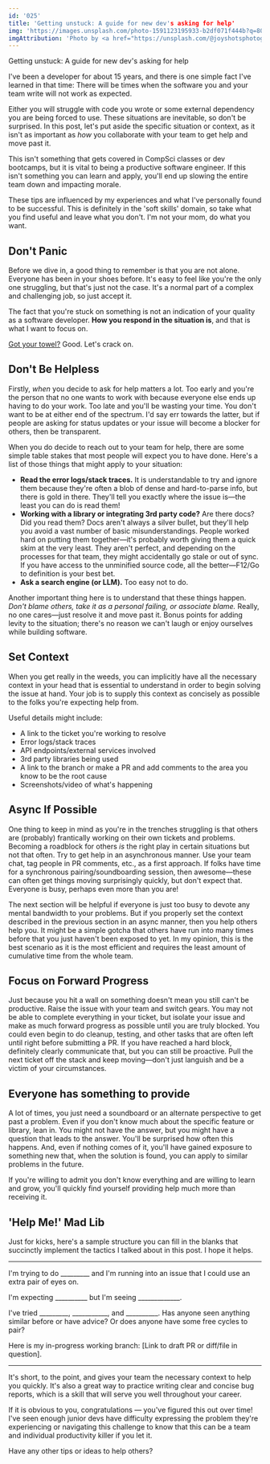 ```yaml
---
id: '025'
title: 'Getting unstuck: A guide for new dev's asking for help'
img: 'https://images.unsplash.com/photo-1591123195933-b2df071f444b?q=80&w=2969&auto=format&fit=crop&ixlib=rb-4.0.3&ixid=M3wxMjA3fDB8MHxwaG90by1wYWdlfHx8fGVufDB8fHx8fA%3D%3D'
imgAttribution: 'Photo by <a href="https://unsplash.com/@joyshotsphotography?utm_content=creditCopyText&utm_medium=referral&utm_source=unsplash">Erika Fletcher</a> on <a href="https://unsplash.com/photos/brown-and-white-spotted-deer-on-green-grass-during-daytime-wHdFa4F1zRA?utm_content=creditCopyText&utm_medium=referral&utm_source=unsplash">Unsplash</a>'
---
```

Getting unstuck: A guide for new dev's asking for help

I've been a developer for about 15 years, and there is one simple fact I've learned in that time: There will be times when the software you and your team write will not work as expected.

Either you will struggle with code you wrote or some external dependency you are being forced to use. These situations are inevitable, so don't be surprised. In this post, let's put aside the specific situation or context, as it isn't as important as _how_ you collaborate with your team to get help and move past it.

This isn't something that gets covered in CompSci classes or dev bootcamps, but it is vital to being a productive software engineer. If this isn't something you can learn and apply, you'll end up slowing the entire team down and impacting morale.

These tips are influenced by my experiences and what I've personally found to be successful. This is definitely in the 'soft skills' domain, so take what you find useful and leave what you don't. I'm not your mom, do what you want.

## Don't Panic

Before we dive in, a good thing to remember is that you are not alone. Everyone has been in your shoes before. It's easy to feel like you're the only one struggling, but that's just not the case. It's a normal part of a complex and challenging job, so just accept it.

The fact that you're stuck on something is not an indication of your quality as a software developer. __How you respond in the situation is__, and that is what I want to focus on.

[Got your towel?](https://en.wikipedia.org/wiki/The_Hitchhiker%27s_Guide_to_the_Galaxy) Good. Let's crack on.

## Don't Be Helpless

Firstly, _when_ you decide to ask for help matters a lot. Too early and you're the person that no one wants to work with because everyone else ends up having to do your work. Too late and you'll be wasting your time. You don't want to be at either end of the spectrum. I'd say err towards the latter, but if people are asking for status updates or your issue will become a blocker for others, then be transparent.

When you do decide to reach out to your team for help, there are some simple table stakes that most people will expect you to have done. Here's a list of those things that might apply to your situation:

- **Read the error logs/stack traces.** It is understandable to try and ignore them because they're often a blob of dense and hard-to-parse info, but there is gold in there. They'll tell you exactly where the issue is—the least you can do is read them!
- **Working with a library or integrating 3rd party code?** Are there docs? Did you read them? Docs aren't always a silver bullet, but they'll help you avoid a vast number of basic misunderstandings. People worked hard on putting them together—it's probably worth giving them a quick skim at the very least. They aren't perfect, and depending on the processes for that team, they might accidentally go stale or out of sync. If you have access to the unminified source code, all the better—F12/Go to definition is your best bet.
- **Ask a search engine (or LLM).** Too easy not to do.

Another important thing here is to understand that these things happen. _Don't blame others, take it as a personal failing, or associate blame._ Really, no one cares—just resolve it and move past it. Bonus points for adding levity to the situation; there's no reason we can't laugh or enjoy ourselves while building software.

## Set Context

When you get really in the weeds, you can implicitly have all the necessary context in your head that is essential to understand in order to begin solving the issue at hand. Your job is to supply this context as concisely as possible to the folks you're expecting help from.

Useful details might include:

- A link to the ticket you're working to resolve
- Error logs/stack traces
- API endpoints/external services involved
- 3rd party libraries being used
- A link to the branch or make a PR and add comments to the area you know to be the root cause
- Screenshots/video of what's happening

## Async If Possible

One thing to keep in mind as you're in the trenches struggling is that others are (probably) frantically working on their own tickets and problems. Becoming a roadblock for others _is_ the right play in certain situations but not that often. Try to get help in an asynchronous manner. Use your team chat, tag people in PR comments, etc., as a first approach. If folks have time for a synchronous pairing/soundboarding session, then awesome—these can often get things moving surprisingly quickly, but don't expect that. Everyone is busy, perhaps even more than you are!

The next section will be helpful if everyone is just too busy to devote any mental bandwidth to your problems. But if you properly set the context described in the previous section in an async manner, then you help others help you. It might be a simple gotcha that others have run into many times before that you just haven't been exposed to yet. In my opinion, this is the best scenario as it is the most efficient and requires the least amount of cumulative time from the whole team.

## Focus on Forward Progress

Just because you hit a wall on something doesn't mean you still can't be productive. Raise the issue with your team and switch gears. You may not be able to complete everything in your ticket, but isolate your issue and make as much forward progress as possible until you are truly blocked. You could even begin to do cleanup, testing, and other tasks that are often left until right before submitting a PR. If you have reached a hard block, definitely clearly communicate that, but you can still be proactive. Pull the next ticket off the stack and keep moving—don't just languish and be a victim of your circumstances.

## Everyone has something to provide

A lot of times, you just need a soundboard or an alternate perspective to get past a problem. Even if you don't know much about the specific feature or library, lean in. You might not have the answer, but you might have a question that leads to the answer. You'll be surprised how often this happens. And, even if nothing comes of it, you'll have gained exposure to something new that, when the solution is found, you can apply to similar problems in the future.

If you're willing to admit you don't know everything and are willing to learn and grow, you'll quickly find yourself providing help much more than receiving it.

## 'Help Me!' Mad Lib

Just for kicks, here's a sample structure you can fill in the blanks that succinctly implement the tactics I talked about in this post. I hope it helps.

---

I'm trying to do _________ and I'm running into an issue that I could use an extra pair of eyes on.

I'm expecting __________ but I'm seeing _____________.

I've tried _________, ___________, and __________. Has anyone seen anything similar before or have advice? Or does anyone have some free cycles to pair?

Here is my in-progress working branch: [Link to draft PR or diff/file in question].

---

It's short, to the point, and gives your team the necessary context to help you quickly. It's also a great way to practice writing clear and concise bug reports, which is a skill that will serve you well throughout your career.

If it is obvious to you, congratulations — you've figured this out over time! I've seen enough junior devs have difficulty expressing the problem they're experiencing or navigating this challenge to know that this can be a team and individual productivity killer if you let it.

Have any other tips or ideas to help others?
